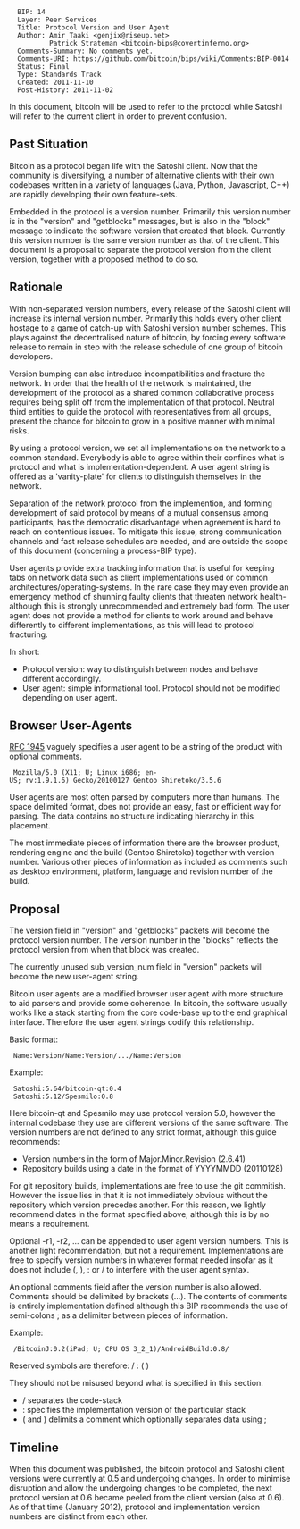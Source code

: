 <pre>
  BIP: 14
  Layer: Peer Services
  Title: Protocol Version and User Agent
  Author: Amir Taaki <genjix@riseup.net>
          Patrick Strateman <bitcoin-bips@covertinferno.org>
  Comments-Summary: No comments yet.
  Comments-URI: https://github.com/bitcoin/bips/wiki/Comments:BIP-0014
  Status: Final
  Type: Standards Track
  Created: 2011-11-10
  Post-History: 2011-11-02
</pre>

In this document, bitcoin will be used to refer to the protocol while Satoshi will refer to the current client in order to prevent confusion.

== Past Situation ==

Bitcoin as a protocol began life with the Satoshi client. Now that the community is diversifying, a number of alternative clients with their own codebases written in a variety of languages (Java, Python, Javascript, C++) are rapidly developing their own feature-sets.

Embedded in the protocol is a version number. Primarily this version number is in the "version" and "getblocks" messages, but is also in the "block" message to indicate the software version that created that block. Currently this version number is the same version number as that of the client. This document is a proposal to separate the protocol version from the client version, together with a proposed method to do so.

== Rationale ==

With non-separated version numbers, every release of the Satoshi client will increase its internal version number. Primarily this holds every other client hostage to a game of catch-up with Satoshi version number schemes. This plays against the decentralised nature of bitcoin, by forcing every software release to remain in step with the release schedule of one group of bitcoin developers.

Version bumping can also introduce incompatibilities and fracture the network. In order that the health of the network is maintained, the development of the protocol as a shared common collaborative process requires being split off from the implementation of that protocol. Neutral third entities to guide the protocol with representatives from all groups, present the chance for bitcoin to grow in a positive manner with minimal risks.

By using a protocol version, we set all implementations on the network to a common standard. Everybody is able to agree within their confines what is protocol and what is implementation-dependent. A user agent string is offered as a 'vanity-plate' for clients to distinguish themselves in the network.

Separation of the network protocol from the implemention, and forming development of said protocol by means of a mutual consensus among participants, has the democratic disadvantage when agreement is hard to reach on contentious issues. To mitigate this issue, strong communication channels and fast release schedules are needed, and are outside the scope of this document (concerning a process-BIP type).

User agents provide extra tracking information that is useful for keeping tabs on network data such as client implementations used or common architectures/operating-systems. In the rare case they may even provide an emergency method of shunning faulty clients that threaten network health- although this is strongly unrecommended and extremely bad form. The user agent does not provide a method for clients to work around and behave differently to different implementations, as this will lead to protocol fracturing.

In short:

* Protocol version: way to distinguish between nodes and behave different accordingly.
* User agent: simple informational tool. Protocol should not be modified depending on user agent.

== Browser User-Agents ==

[http://tools.ietf.org/html/rfc1945 RFC 1945] vaguely specifies a user agent to be a string of the product with optional comments.

  Mozilla/5.0 (X11; U; Linux i686; en-US; rv:1.9.1.6) Gecko/20100127 Gentoo Shiretoko/3.5.6

User agents are most often parsed by computers more than humans. The space delimited format, does not provide an easy, fast or efficient way for parsing. The data contains no structure indicating hierarchy in this placement.

The most immediate pieces of information there are the browser product, rendering engine and the build (Gentoo Shiretoko) together with version number. Various other pieces of information as included as comments such as desktop environment, platform, language and revision number of the build.

== Proposal ==

The version field in "version" and "getblocks" packets will become the protocol version number. The version number in the "blocks" reflects the protocol version from when that block was created.

The currently unused sub_version_num field in "version" packets will become the new user-agent string.

Bitcoin user agents are a modified browser user agent with more structure to aid parsers and provide some coherence. In bitcoin, the software usually works like a stack starting from the core code-base up to the end graphical interface. Therefore the user agent strings codify this relationship.

Basic format:

  Name:Version/Name:Version/.../Name:Version

Example:

  Satoshi:5.64/bitcoin-qt:0.4
  Satoshi:5.12/Spesmilo:0.8

Here bitcoin-qt and Spesmilo may use protocol version 5.0, however the internal codebase they use are different versions of the same software. The version numbers are not defined to any strict format, although this guide recommends:

* Version numbers in the form of Major.Minor.Revision (2.6.41)
* Repository builds using a date in the format of YYYYMMDD (20110128)

For git repository builds, implementations are free to use the git commitish. However the issue lies in that it is not immediately obvious without the repository which version precedes another. For this reason, we lightly recommend dates in the format specified above, although this is by no means a requirement.

Optional -r1, -r2, ... can be appended to user agent version numbers. This is another light recommendation, but not a requirement. Implementations are free to specify version numbers in whatever format needed insofar as it does not include (, ), : or / to interfere with the user agent syntax.

An optional comments field after the version number is also allowed. Comments should be delimited by brackets (...). The contents of comments is entirely implementation defined although this BIP recommends the use of semi-colons ; as a delimiter between pieces of information.

Example:

  /BitcoinJ:0.2(iPad; U; CPU OS 3_2_1)/AndroidBuild:0.8/

Reserved symbols are therefore: / : ( )

They should not be misused beyond what is specified in this section.

* / separates the code-stack
* : specifies the implementation version of the particular stack
* ( and ) delimits a comment which optionally separates data using ;

== Timeline ==

When this document was published, the bitcoin protocol and Satoshi client versions were currently at 0.5 and undergoing changes. In order to minimise disruption and allow the undergoing changes to be completed, the next protocol version at 0.6 became peeled from the client version (also at 0.6). As of that time (January 2012), protocol and implementation version numbers are distinct from each other.
